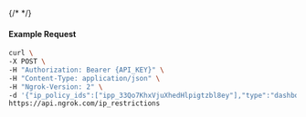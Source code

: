 {/* <!-- Code generated for API Clients. DO NOT EDIT. --> */}

#### Example Request
```bash
curl \
-X POST \
-H "Authorization: Bearer {API_KEY}" \
-H "Content-Type: application/json" \
-H "Ngrok-Version: 2" \
-d '{"ip_policy_ids":["ipp_33Qo7KhxVjuXhedHlpigtzbl8ey"],"type":"dashboard"}' \
https://api.ngrok.com/ip_restrictions
```